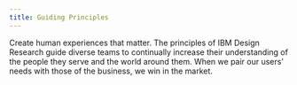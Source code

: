 ```yaml
---
title: Guiding Principles
---
```



<PageDescription>

Create human experiences that matter. The principles of IBM Design Research guide diverse teams to continually increase their understanding of the people they serve and the world around them. When we pair our users’ needs with those of the business, we win in the market.

</PageDescription>

<div className="bx--row bx--no-gutter">
  <NavTile
    title="Stay curious"
    description="Embrace the beginner’s mindset. Always ask why. Look with an unbiased lens."
    href="/guiding-principles/stay-curious"
  />
  <NavTile
    title="Research as a team"
    description="Everyone has a responsibility to advocate for a deeper understanding of the end user."
    href="/guiding-principles/research-as-a-team"
  />
  <NavTile
    title="Make to learn"
    description="Sometimes the fastest path to understanding is through making."
    href="/guiding-principles/make-to-learn"
  />
</div>
